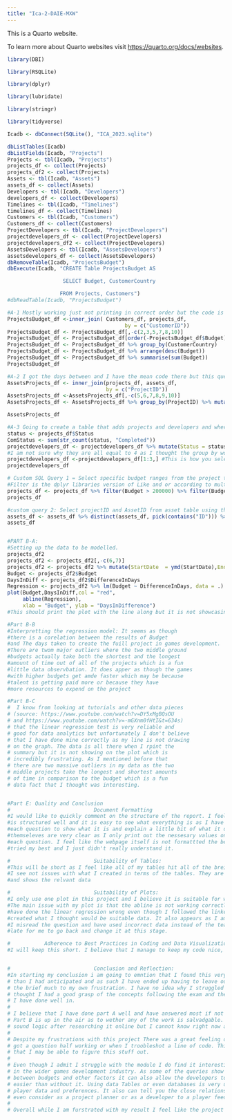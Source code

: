 ```yaml
---
title: "Ica-2-DAIE-MXW"
---
```


This is a Quarto website.

To learn more about Quarto websites visit <https://quarto.org/docs/websites>.

```r
library(DBI)

library(RSQLite)

library(dplyr)

library(lubridate)

library(stringr)

library(tidyverse)

Icadb <- dbConnect(SQLite(), "ICA_2023.sqlite")

dbListTables(Icadb)
dbListFields(Icadb, "Projects")
Projects <- tbl(Icadb, "Projects")
projects_df <- collect(Projects)
projects_df2 <- collect(Projects)
Assets <- tbl(Icadb, "Assets")
assets_df <- collect(Assets)
Developers <- tbl(Icadb, "Developers")
developers_df <- collect(Developers)
Timelines <- tbl(Icadb, "Timelines")
timelines_df <- collect(Timelines)
Customers <- tbl(Icadb, "Customers")
Customers_df <- collect(Customers)
ProjectDevelopers <- tbl(Icadb, "ProjectDevelopers")
projectdevelopers_df <- collect(ProjectDevelopers)
projectdevelopers_df2 <- collect(ProjectDevelopers)
AssetsDevelopers <- tbl(Icadb, "AssetsDevelopers")
assetsdevelopers_df <- collect(AssetsDevelopers)
dbRemoveTable(Icadb, "ProjectsBudget")
dbExecute(Icadb, "CREATE Table ProjectsBudget AS

                  SELECT Budget, CustomerCountry

                 FROM Projects, Customers")
#dbReadTable(Icadb, "ProjectsBudget")

#A-1 Mostly working just not printing in correct order but the code is all there
ProjectsBudget_df <-inner_join( Customers_df, projects_df,
                                      by = c("CustomerID"))
ProjectsBudget_df <- ProjectsBudget_df[,-c(2,3,5,7,8,10)]
ProjectsBudget_df <- ProjectsBudget_df[order(-ProjectsBudget_df$Budget),] # Should showcase the order correctly but it no longer does. This works before the summarise?
ProjectsBudget_df <- ProjectsBudget_df %>% group_by(CustomerCountry)
ProjectsBudget_df <- ProjectsBudget_df %>% arrange(desc(Budget))
ProjectsBudget_df <- ProjectsBudget_df %>% summarise(sum(Budget))
ProjectsBudget_df

#A-2 I got the days between and I have the mean code there but this question would not cooperate with me at all
AssetsProjects_df <- inner_join(projects_df, assets_df,
                                by = c("ProjectID"))
AssetsProjects_df <-AssetsProjects_df[,-c(5,6,7,8,9,10)]
AssetsProjects_df <- AssetsProjects_df %>% group_by(ProjectID) %>% mutate(EndDate = ymd(EndDate),StartDate = ymd(StartDate)) %>% mutate(diff=as.numeric(difftime(EndDate, StartDate, units = "days"))) %>% mutate(meanDays = mean(diff)) 

AssetsProjects_df

#A-3 Going to create a table that adds projects and developers and where the project is completed it will print that out
status <- projects_df$Status
ComStatus <- sum(str_count(status, "Completed"))
projectdevelopers_df <- projectdevelopers_df %>% mutate(Status = status) %>% group_by(DeveloperID) %>% summarize(DevComplete = ComStatus) %>% arrange(desc(ComStatus))
#I am not sure why they are all equal to 4 as I thought the group by would split it per case but This is the basics of How you would do this question
projectdevelopers_df <-projectdevelopers_df[1:3,] #This is how you select the top 3 values
projectdevelopers_df

# Custom SQL Query 1 = Select specific budget ranges from the project table 
#Filter is the dplyr libraries version of Like and or according to multiple articles I read https://sebastiansauer.github.io/dplyr_filter/ and https://stackoverflow.com/questions/32829358/dplyr-filter-with-sql-like-wildcard
projects_df <- projects_df %>% filter(Budget > 200000) %>% filter(Budget < 350000)
projects_df

#custom query 2: Select projectID and AssetID from asset table using the distinct function and the arrange which is dplyrs version of the SQL query DISTINCT and ORDER_BY Reference: https://sparkbyexamples.com/r-programming/dplyr-arrange-function-in-r/#:~:text=R%20arrange()%20Ascending%20Order,either%20ascending%20or%20descending%20order.
assets_df <- assets_df %>% distinct(assets_df, pick(contains("ID"))) %>% arrange(desc(AssetID)) %>% arrange(desc(ProjectID))
assets_df


#PART B-A:
#Setting up the data to be modelled.
projects_df2
projects_df2 <- projects_df2[,-c(6,7)]
projects_df2 <- projects_df2 %>% mutate(StartDate  = ymd(StartDate),EndDate = ymd(EndDate)) %>% mutate(DifferenceInDays = as.numeric(difftime(EndDate, StartDate, units = "days")))
Budget <- projects_df2$Budget
DaysInDiff <- projects_df2$DifferenceInDays
Regression <- projects_df2 %>% lm(Budget ~ DifferenceInDays, data = .) %>% summary()
plot(Budget,DaysInDiff,col = "red",
     abline(Regression),
     xlab = "Budget", ylab = "DaysInDifference")
#This should print the plot with the line along but it is not showcasing the line 

#Part B-B
#Interpretting the regression model: It seems as though
#there is a corelation between the results of Budget
#and The days taken to create the fuill project in games development.
#There are twom major outliers where the two middle ground
#budgets actually take both the shortest and the longest
#amount of time out of all of the projects which is a fun
#little data observbation. It does apper as though the games
#with higher budgets get amde faster which may be because 
#talent is getting paid more or because they have 
#more resources to expend on the project

#Part B-C
#  I know from looking at tutorials and other data pieces
# (source: https://www.youtube.com/watch?v=DY5xMgBQsOU 
# and https://www.youtube.com/watch?v=-mGXnm0fHtI&t=634s)
# that the linear regression test is very reliable and 
# good for data analytics but unfortunately I don't believe
# that I have done mine correctly as my line is not drawing
# on the graph. The data is all there when I rpint the
# summary but it is not showing on the plot which is 
# incredibly frustrating. As I mentioned before that 
# there are two massive outliers in my data as the two
# middle projects take the longest and shortest amounts
# of time in comparison to the budget which is a fun 
# data fact that I thought was interesting. 


#Part E: Quality and Conclusion
#                           Document Formatting
#I would like to quickly comment on the structure of the report. I feel like my report
#is structured well and it is easy to see what everything is as I have comments above 
#each question to show what it is and explain a little bit of what it does. The tables
#themseleves are very clear as I only print out the nessesary values on each table for 
#each question. I feel like the webpage itself is not formattted the best but I really
#tried my best and I just didn't really understand it.

#                           Suitability of Tables:
#This will be short as I feel like all of my tables hit all of the breifs points here and
#I see not issues with what I created in terms of the tables. They are all clear to read
#and shows the relvant data

#                           Suitability of Plots:
#I only use one plot in this project and I believe it is suitable for what I am attempting to do.
#The main issue with my plot is that the abline is not working correctly so i feel like I may
#have done the linear regression wrong even though I followed the linked tutorials and also 
#created what I thought would be suitable data. It also appears as I am wrting this down that 
#I misread the question and have used incorrect data instead of the team size but it is to
#late for me to go back and change it at this stage.

#           Adherence to Best Practices in Coding and Data Visualization:
#I will keep this short. I believe that I manage to keep my code nice, neat and Ledgible.


#                           Conclusion and Reflection:
#In starting my conclusion i am going to emntion that I found this very hard. Much harder
# than I had anticipated and as such I have ended up having to leave out an entire section of
# the brief much to my own frustration. I have no idea why I struggled with this so much as I
# thought I had a good grasp of the concepts following the exam and the GCA both of which I belive
# I have done well in.
# 
# I believe that I have done part A well and have answered most if not all the questions suffiecently
# Part B is up in the air as to wether any of the work is salvadgable. I believe that I was acting on
# sound logic after researching it online but I cannot know right now as it does not appear to be working.
# 
# Despite my frustrations with this project There was a great feeling of accomplishment when I even
# got a question half working or when I troobleshot a line of code. This did make me feel good and
# that I may be able to figure this stuff out.
# 
# Even though I admit I struggle with the module I do find it interesting and I do think that it has a space
# in the wider games development industry. As some of the queries show not only can it show you correlation
# between budgets and other factors it can also allow the developers to round up and analys feedback so much
# easier than without it. Using data Tables or even databases is very useful for finding out information like
# player data and preferences. It also can tell you the close relationship between factors that you might not
# even consider as a project planner or as a developer to a player feedback. 
# 
# Overall while I am furstrated with my result I feel like the project was a good learning point for me as a person as I have started to learn a skill in rsql and data analyasis and even if I am not good at it now with time and practise I can always imrpove. It is a shame that I didn't plan this out well enough to do part C at all



```
